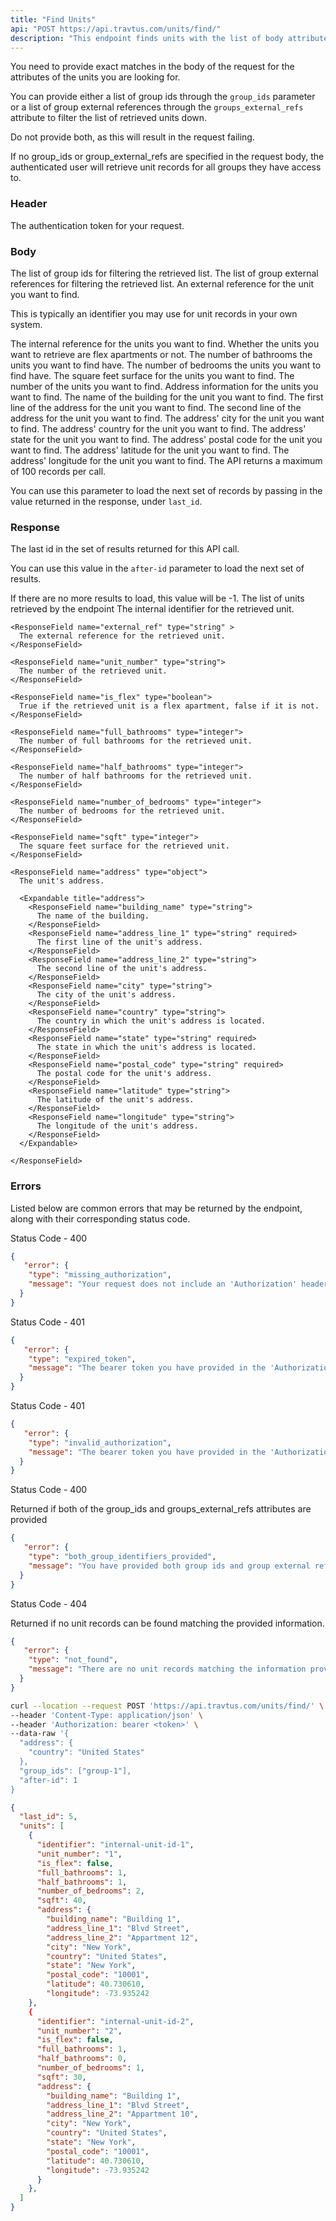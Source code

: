 ```yaml
---
title: "Find Units"
api: "POST https://api.travtus.com/units/find/"
description: "This endpoint finds units with the list of body attributes passed to it."
---
```


You need to provide exact matches in the body of the request for the attributes of the units you are looking for.

You can provide either a list of group ids through the `group_ids` parameter or a list of group external references through the `groups_external_refs` attribute to filter the list of retrieved units down.

Do not provide both, as this will result in the request failing.

If no group_ids or group_external_refs are specified in the request body, the authenticated user will retrieve unit records for all groups they have access to.

### Header

<ParamField header="Authorization" type="string" default="none" required>
  The authentication token for your request.
</ParamField>

### Body

<ParamField body="group_ids" type="[string]" default="none">
  The list of group ids for filtering the retrieved list.
</ParamField>

<ParamField body="groups_external_refs" type="[string]" default="none">
  The list of group external references for filtering the retrieved list.
</ParamField>

<ParamField body="external_ref" type="string" default="none">
  An external reference for the unit you want to find.
  
  This is typically an identifier you may use for unit records in your own system.
</ParamField>

<ParamField body="identifier" type="string" default="none">
  The internal reference for the units you want to find.
</ParamField>

<ParamField body="has_flex_wall" type="boolean" default="none">
  Whether the units you want to retrieve are flex apartments or not.
</ParamField>

<ParamField body="number_of_bathrooms" type="integer" default="none">
  The number of bathrooms the units you want to find have.
</ParamField>

<ParamField body="number_of_bedrooms" type="integer" default="none">
  The number of bedrooms the units you want to find have.
</ParamField>

<ParamField body="sqft" type="integer" default="none">
  The square feet surface for the units you want to find.
</ParamField>

<ParamField body="unit_number" type="string" default="none">
  The number of the units you want to find.
</ParamField>

<ParamField body="address" type="object" default="none">
  Address information for the units you want to find.
  <Expandable tilte="address">
    <ParamField body="building_name" type="string">
      The name of the building for the unit you want to find.
    </ParamField>
    <ParamField body="address_line_1" type="string">
      The first line of the address for the unit you want to find.
    </ParamField>
    <ParamField body="address_line_2" type="string">
      The second line of the address for the unit you want to find.
    </ParamField>
    <ParamField body="city" type="string">
      The address' city for the unit you want to find.
    </ParamField>
    <ParamField body="country" type="string">
      The address' country for the unit you want to find.
    </ParamField>
    <ParamField body="state" type="string">
      The address' state for the unit you want to find.
    </ParamField>
    <ParamField body="postal_code" type="string">
      The address' postal code for the unit you want to find.
    </ParamField>
    <ParamField body="latitude" type="float">
      The address' latitude for the unit you want to find.
    </ParamField>
    <ParamField body="longitude" type="float">
      The address' longitude for the unit you want to find.
    </ParamField>
  </Expandable>
</ParamField>

<ParamField body="after-id" type="string" default="1">
  The API returns a maximum of 100 records per call.
  
  You can use this parameter to load the next set of records by passing in the value returned in the response, under `last_id`.
</ParamField>

### Response

<ResponseField name="last_id" type="integer">
  The last id in the set of results returned for this API call.

  You can use this value in the `after-id` parameter to load the next set of results.

  If there are no more results to load, this value will be -1.
</ResponseField>
<ResponseField name="units" type="[object]">
  The list of units retrieved by the endpoint
  <Expandable title="unit">
    <ResponseField name="identifier" type="string">
      The internal identifier for the retrieved unit.
    </ResponseField>

    <ResponseField name="external_ref" type="string" >
      The external reference for the retrieved unit.
    </ResponseField>

    <ResponseField name="unit_number" type="string">
      The number of the retrieved unit.
    </ResponseField>

    <ResponseField name="is_flex" type="boolean">
      True if the retrieved unit is a flex apartment, false if it is not.
    </ResponseField>

    <ResponseField name="full_bathrooms" type="integer">
      The number of full bathrooms for the retrieved unit.
    </ResponseField>

    <ResponseField name="half_bathrooms" type="integer">
      The number of half bathrooms for the retrieved unit.
    </ResponseField>

    <ResponseField name="number_of_bedrooms" type="integer">
      The number of bedrooms for the retrieved unit.
    </ResponseField>

    <ResponseField name="sqft" type="integer">
      The square feet surface for the retrieved unit.
    </ResponseField>

    <ResponseField name="address" type="object">
      The unit's address.

      <Expandable title="address">
        <ResponseField name="building_name" type="string">
          The name of the building.
        </ResponseField>
        <ResponseField name="address_line_1" type="string" required>
          The first line of the unit's address.
        </ResponseField>
        <ResponseField name="address_line_2" type="string">
          The second line of the unit's address.
        </ResponseField>
        <ResponseField name="city" type="string">
          The city of the unit's address.
        </ResponseField>
        <ResponseField name="country" type="string">
          The country in which the unit's address is located.
        </ResponseField>
        <ResponseField name="state" type="string" required>
          The state in which the unit's address is located.
        </ResponseField>
        <ResponseField name="postal_code" type="string" required>
          The postal code for the unit's address.
        </ResponseField>
        <ResponseField name="latitude" type="string">
          The latitude of the unit's address.
        </ResponseField>
        <ResponseField name="longitude" type="string">
          The longitude of the unit's address.
        </ResponseField>
      </Expandable>

    </ResponseField>
  </Expandable>
</ResponseField>

### Errors

Listed below are common errors that may be returned by the endpoint, along with their corresponding status code.

Status Code - 400
```json Missing Authorization header
{
   "error": {
    "type": "missing_authorization",
    "message": "Your request does not include an 'Authorization' header with a bearer token for your account."
  }
}
```

Status Code - 401
```json Expired Authorization header bearer token value
{
   "error": {
    "type": "expired_token",
    "message": "The bearer token you have provided in the 'Authorization' header has expired. Please obtain a new one."
  }
}
```

Status Code - 401
```json Invalid Authorization header bearer token value
{
   "error": {
    "type": "invalid_authorization",
    "message": "The bearer token you have provided in the 'Authorization' header is invalid."
  }
}
```

Status Code - 400

Returned if both of the group_ids and groups_external_refs attributes are provided
```json Both group ids and external refs provided for the unit find operation
{
   "error": {
    "type": "both_group_identifiers_provided",
    "message": "You have provided both group ids and group external references for the find units operation. Please only provide one of the two."
  }
}
```

Status Code - 404

Returned if no unit records can be found matching the provided information.
```json No unit records found for the provided parameters
{
   "error": {
    "type": "not_found",
    "message": "There are no unit records matching the information provided."
  }
}

```

<RequestExample>

```bash Example Request
curl --location --request POST 'https://api.travtus.com/units/find/' \
--header 'Content-Type: application/json' \
--header 'Authorization: bearer <token>' \
--data-raw '{
  "address": {
    "country": "United States"
  },
  "group_ids": ["group-1"],
  "after-id": 1
}
```

</RequestExample>

<ResponseExample>

```json Response
{
  "last_id": 5,
  "units": [
    {
      "identifier": "internal-unit-id-1",
      "unit_number": "1",
      "is_flex": false,
      "full_bathrooms": 1,
      "half_bathrooms": 1,
      "number_of_bedrooms": 2,
      "sqft": 40,
      "address": {
        "building_name": "Building 1",
        "address_line_1": "Blvd Street",
        "address_line_2": "Appartment 12",
        "city": "New York",
        "country": "United States",
        "state": "New York",
        "postal_code": "10001",
        "latitude": 40.730610,
        "longitude": -73.935242
    },
    {
      "identifier": "internal-unit-id-2",
      "unit_number": "2",
      "is_flex": false,
      "full_bathrooms": 1,
      "half_bathrooms": 0,
      "number_of_bedrooms": 1,
      "sqft": 30,
      "address": {
        "building_name": "Building 1",
        "address_line_1": "Blvd Street",
        "address_line_2": "Appartment 10",
        "city": "New York",
        "country": "United States",
        "state": "New York",
        "postal_code": "10001",
        "latitude": 40.730610,
        "longitude": -73.935242
      }
    },
  ]
}
```

</ResponseExample>


